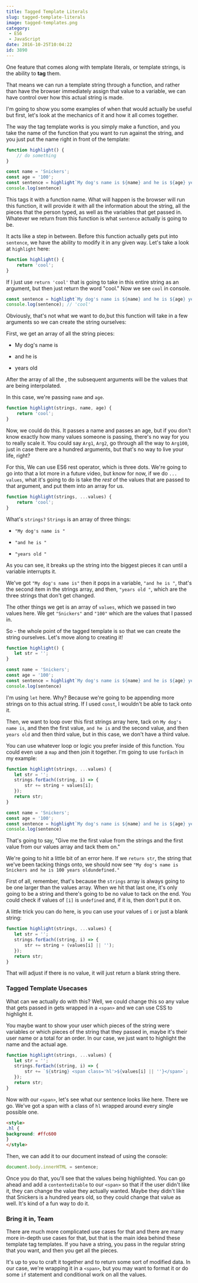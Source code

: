 ```yaml
---
title: Tagged Template Literals
slug: tagged-template-literals
image: tagged-templates.png
category:
 - ES6
 - JavaScript
date: 2016-10-25T10:04:22
id: 3890
---
```


One feature that comes along with template literals, or template strings, is the ability to **tag** them.

That means we can run a template string through a function, and rather than have the browser immediately assign that value to a variable, we can have control over how this actual string is made.

I'm going to show you some examples of when that would actually be useful but first, let's look at the mechanics of it and how it all comes together.

The way the tag template works is you simply make a function, and you take the name of the function that you want to run against the string, and you just put the name right in front of the template:


```js
function highlight() {
    // do something
}

const name = 'Snickers';
const age = '100';
const sentence = highlight`My dog's name is ${name} and he is ${age} years old`;
console.log(sentence)
```

This tags it with a function name. What will happen is the browser will run this function, it will provide it with all the information about the string, all the pieces that the person typed, as well as the variables that get passed in. Whatever we return from this function is what `sentence` actually is going to be.

It acts like a step in between. Before this function actually gets put into `sentence`, we have the ability to modify it in any given way. Let's take a look at `highlight` here:


```js
function highlight() {
    return 'cool';
}
```

If I just use `return 'cool'` that is going to take in this entire string as an argument, but then just return the word "cool." Now we see `cool` in console.


```js
const sentence = highlight`My dog's name is ${name} and he is ${age} years old`;
console.log(sentence); // 'cool'
```

Obviously, that's not what we want to do,but this function will take in a few arguments so we can create the string ourselves:

First, we get an array of all the string pieces:



* My dog's name is

* and he is

* years old



After the array of all the 
, the subsequent arguments will be the values that are being interpolated.

In this case, we're passing `name` and `age`.


```js
function highlight(strings, name, age) {
    return 'cool';
}
```

Now, we could do this. It passes a name and passes an age, but if you don't know exactly how many values someone is passing, there's no way for you to really scale it. You could say `Arg1`, `Arg2`, go through all the way to `Arg100`, just in case there are a hundred arguments, but that's no way to live your life, right?

For this, We can use ES6 rest operator, which is three dots. We're going to go into that a lot more in a future video, but know for now, if we do `... values`, what it's going to do is take the <em>rest</em> of the values that are passed to that argument, and put them into an array for us.


```js
function highlight(strings, ...values) {
    return 'cool';
}
```

What's `strings?` `Strings` is an array of three things:



* `"My dog's name is "`

* `"and he is "` 

* `"years old "` 



As you can see, it breaks up the string into the biggest pieces it can until a variable interrupts it.

We've got `"My dog's name is"` then it pops in a variable, `"and he is "`, that's the second item in the strings array, and then, `"years old "`, which are the three strings that don't get changed.

The other things we get is an array of `values`, which we passed in two values here. We get `"Snickers"` and `"100"` which are the values that I passed in.

So - the whole point of the tagged template is so that we can create the string ourselves. Let's move along to creating it!


```js
function highlight() {
   let str = ''; 
}

const name = 'Snickers';
const age = '100';
const sentence = highlight`My dog's name is ${name} and he is ${age} years old`;
console.log(sentence)
```

I'm using `let` here. Why? Because we're going to be appending more strings on to this actual string. If I used `const`, I wouldn't be able to tack onto it.

Then, we want to loop over this first strings array here, tack on `My dog's name is`, and then the first value, `and he is` and the second value, and then `years old` and then third value, but in this case, we don't have a third value.

You can use whatever loop or logic you prefer inside of this function. You could even use a `map` and then join it together. I'm going to use `forEach` in my example:


```js
function highlight(strings, ...values) {
   let str = '';
   strings.forEach((string, i) => {
       str += string + values[i];
   });
   return str;
}

const name = 'Snickers';
const age = '100';
const sentence = highlight`My dog's name is ${name} and he is ${age} years old`;
console.log(sentence)
```

That's going to say, "Give me the first value from the strings and the first value from our values array and tack them on."

We're going to hit a little bit of an error here. If we `return str`, the string that we've been tacking things onto, we should now see `"My dog's name is Snickers and he is 100 years oldundefined."`

First of all, remember, that's because the `strings` array is always going to be one larger than the values array. When we hit that last one, it's only going to be a string and there's going to be no value to tack on the end. You could check if values of `[i]` is `undefined` and, if it is, then don't put it on.

A little trick you can do here, is you can use your values of `i` or just a blank string:


```js
function highlight(strings, ...values) {
   let str = '';
   strings.forEach((string, i) => {
       str += string + (values[i] || '');
   });
   return str;
}
```

That will adjust if there is no value, it will just return a blank string there.

<h3>Tagged Template Usecases</h3>

What can we actually do with this? Well, we could change this so any value that gets passed in gets wrapped in a `<span>` and we can use CSS to highlight it.

You maybe want to show your user which pieces of the string were variables or which pieces of the string that they passed in, maybe it's their user name or a total for an order. In our case, we just want to highlight the name and the actual age.


```js
function highlight(strings, ...values) {
   let str = '';
   strings.forEach((string, i) => {
       str += `${string} <span class='hl'>${values[i] || ''}</span>`;
   });
   return str;
}
```

Now with our `<span>`, let's see what our sentence looks like here. There we go. We've got a span with a class of `hl` wrapped around every single possible one.


```html
<style>
.hl {
background: #ffc600
}
</style>
```

Then, we can add it to our document instead of using the console:


```js
document.body.innerHTML = sentence;
```

Once you do that, you'll see that the values being highlighted. You can go ahead and add a `contenteditable` to our `<span>` so that if the user didn't like it, they can change the value they actually wanted. Maybe they didn't like that Snickers is a hundred years old, so they could change that value as well. It's kind of a fun way to do it.

<h3>Bring it in, Team</h3>

There are much more complicated use cases for that and there are many more in-depth use cases for that, but that is the main idea behind these template tag templates. If you have a string, you pass in the regular string that you want, and then you get all the pieces.

It's up to you to craft it together and to return some sort of modified data. In our case, we're wrapping it in a `<span>`, but you may want to format it or do some `if` statement and conditional work on all the values.
